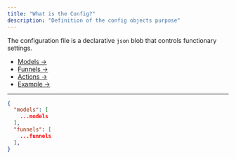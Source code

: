 ```yaml
---
title: "What is the Config?"
description: "Definition of the config objects purpose"
---
```


The configuration file is a declarative `json` blob that controls functionary settings.

- [Models →](/models)
- [Funnels →](/funnels)
- [Actions →](/actions)
- [Example →](/sample)

---

```json Config Example
{
  "models": [
    ...models
  ],
  "funnels": [
    ...funnels
  ],
}

```
